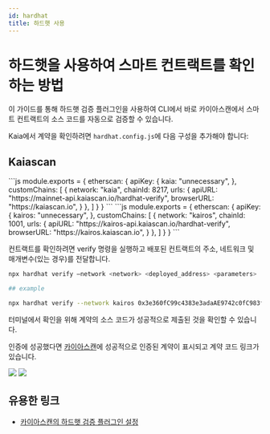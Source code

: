 ```yaml
---
id: hardhat
title: 하드햇 사용
---
```



# 하드햇을 사용하여 스마트 컨트랙트를 확인하는 방법

이 가이드를 통해 하드햇 검증 플러그인을 사용하여 CLI에서 바로 카이아스캔에서 스마트 컨트랙트의 소스 코드를 자동으로 검증할 수 있습니다.

Kaia에서 계약을 확인하려면 `hardhat.config.js`에 다음 구성을 추가해야 합니다:

## Kaiascan

<Tabs>
  <TabItem value="카이아 메인넷" label="메인넷">
    ```js
    module.exports = {
      etherscan: {
          apiKey: {
            kaia: "unnecessary",
          },
          customChains: [
            {
              network: "kaia",
              chainId: 8217,
              urls: {
                apiURL: "https://mainnet-api.kaiascan.io/hardhat-verify",
                browserURL: "https://kaiascan.io",
              }
            },
          ]
        }
    }
    ```
  </TabItem>

  <TabItem value="카이로스 테스트넷" label="카이로스">
    ```js
    module.exports = {
      etherscan: {
          apiKey: {
            kairos: "unnecessary",
          },
          customChains: [
            {
              network: "kairos",
              chainId: 1001,
              urls: {
                apiURL: "https://kairos-api.kaiascan.io/hardhat-verify",
                browserURL: "https://kairos.kaiascan.io",
              }
            },
          ]
        }
    }
    ```
  </TabItem>
</Tabs>

컨트랙트를 확인하려면 verify 명령을 실행하고 배포된 컨트랙트의 주소, 네트워크 및 매개변수(있는 경우)를 전달합니다.

```bash
npx hardhat verify –network <network> <deployed_address> <parameters>

## example

npx hardhat verify --network kairos 0x3e360fC99c4383e3adaAE9742c0fC983fDAa0535
```

터미널에서 확인을 위해 계약의 소스 코드가 성공적으로 제출된 것을 확인할 수 있습니다.

인증에 성공했다면 [카이아스캔](https://kairos.kaiascan.io/address/0x3e360fC99c4383e3adaAE9742c0fC983fDAa0535?tabId=contract\&page=1)에 성공적으로 인증된 계약이 표시되고 계약 코드 링크가 있습니다.

![](/img/build/smart-contracts/verify/kaiascan-terminal.png)
![](/img/build/smart-contracts/verify/kaiascan-verify.png)

## 유용한 링크

* [카이아스캔의 하드햇 검증 플러그인 설정](https://docs.kaiascan.io/smart-contract-verification/hardhat-verify)
